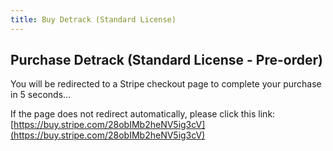 ```yaml
---
title: Buy Detrack (Standard License)
---
```



<Head>
  <meta httpEquiv="refresh" content="5; url='https://buy.stripe.com/28obIMb2heNV5ig3cV'" />
</Head>

## Purchase Detrack (Standard License - Pre-order)

You will be redirected to a Stripe checkout page to complete your purchase in 5 seconds…

If the page does not redirect automatically, please click this link: [https://buy.stripe.com/28obIMb2heNV5ig3cV](https://buy.stripe.com/28obIMb2heNV5ig3cV)
